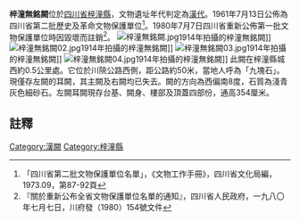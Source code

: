 {{msg:四川省文物保護單位
|名稱 = 梓潼無銘闕
|編號 = 15
|圖片 = 梓潼無銘闕02.jpg
|級別 = S02
|分類 = 
|時代 = [[漢代|漢代]]
|地点 = [[四川省|四川省]][[梓潼縣|梓潼縣]]
|坐標 = 31°38'4.13"北 105° 9'15.10"東
|登錄 = 1961年7月13日
}}
'''梓潼無銘闕'''位於[[四川省|四川省]][[梓潼縣|梓潼縣]]，文物遺址年代判定為[[漢代|漢代]]。1961年7月13日公佈為四川省第二批歷史及革命文物保護單位<ref>「四川省第二批文物保護單位名單」，《文物工作手冊》，四川省文化局編，1973.09，第87-92頁</ref>。1980年7月7日四川省重新公佈第一批文物保護單位時因毀壞而註銷<ref>『關於重新公布全省文物保護單位名單的通知』，四川省人民政府，一九八〇年七月七日，川府發（1980）154號文件</ref>。
[[File:梓潼無銘闕.jpg|thumb]]1914年拍攝的梓潼無銘闕]]
[[File:梓潼無銘闕02.jpg|thumb]]1914年拍攝的梓潼無銘闕]]
[[File:梓潼無銘闕03.jpg|thumb]]1914年拍攝的梓潼無銘闕]]
[[File:梓潼無銘闕04.jpg|thumb]]1914年拍攝的梓潼無銘闕]]
此闕在梓潼縣城西約0.5公里處。它位於川陝公路西側，距公路約50米，當地人呼為「九塊石」。現僅存左闕的耳闕，其主闕及右闕均已失去。闕的方向為西偏南8度，石質為淺青灰色細砂石。左闕耳闕現存台基、闕身、樓部及頂蓋四部份，通高354厘米。
==註釋==
{{reflist}}
{{文物保護單位小作品}}
[[Category:漢闕|Category:漢闕]]
[[Category:梓潼縣|Category:梓潼縣]]